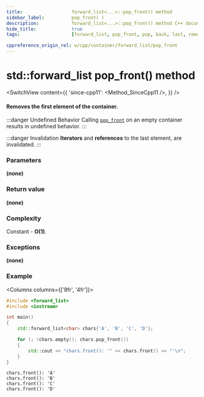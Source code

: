 ```yaml
---
title:					forward_list<...>::pop_front() method
sidebar_label:			pop_front( )
description:			forward_list<...>::pop_front() method C++ documentation
hide_title:				true
tags:					[forward_list, pop_front, pop, back, last, remove, erase]

cppreference_origin_rel: w/cpp/container/forward_list/pop_front
---
```



<!-- Terms -->

<!----------------- Codes ---------------------->

<!-- pop_front() -->

# std::forward_list pop_front() method

<SwitchView content={{
	'since-cpp11': <Method_SinceCpp11 />,
}} />

#### Removes the first element of the container.

:::danger Undefined Behavior
Calling [`pop_front`](#) on an empty container results in <Tooltip title={Term_UndefinedBehaviour}>undefined behavior</Tooltip>.
:::

:::danger Invalidation
**Iterators** and **references** to the last element, are invalidated.
:::

### Parameters

**(none)**

### Return value

**(none)**

### Complexity

Constant - **O(1)**.

### Exceptions

**(none)**

### Example

<Columns columns={['8fr', '4fr']}>
<div>

```cpp title='Main.cpp' showLineNumbers
#include <forward_list>
#include <iostream>

int main()
{
    std::forward_list<char> chars{'A', 'B', 'C', 'D'};

    for (; !chars.empty(); chars.pop_front())
    {
        std::cout << "chars.front(): '" << chars.front() << "'\n";
    }
}
```

</div>
<div>

```plaintext title="Output"
chars.front(): 'A'
chars.front(): 'B'
chars.front(): 'C'
chars.front(): 'D'
```

</div>
</Columns>

